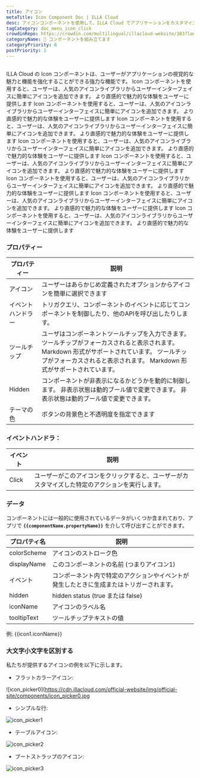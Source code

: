 ```yaml
---
title: アイコン
metaTitle: Icon Component Doc | ILLA Cloud
desc: アイコンコンポーネントを使用して、ILLA Cloud でアプリケーションをカスタマイズして飾る方法を学びます。
tagCategory: doc_menu_icon_click
crowdinRepo: https://crowdin.com/multilingual/illacloud-website/383?languages=ja&filter=basic&value=0
categoryName: 🧬 コンポーネントを組み立てます
categoryPriority: 6
postPriority: 1
---
```


## <h2 hidden>アイコンとは</h2>

ILLA Cloud の Icon コンポーネントは、ユーザーがアプリケーションの視覚的な魅力と機能を強化することができる強力な機能です。 Icon コンポーネントを使用すると、ユーザーは、人気のアイコンライブラリからユーザーインターフェイスに簡単にアイコンを追加できます。 より直感的で魅力的な体験をユーザーに提供します Icon コンポーネントを使用すると、ユーザーは、人気のアイコンライブラリからユーザーインターフェイスに簡単にアイコンを追加できます。 より直感的で魅力的な体験をユーザーに提供します Icon コンポーネントを使用すると、ユーザーは、人気のアイコンライブラリからユーザーインターフェイスに簡単にアイコンを追加できます。 より直感的で魅力的な体験をユーザーに提供します Icon コンポーネントを使用すると、ユーザーは、人気のアイコンライブラリからユーザーインターフェイスに簡単にアイコンを追加できます。 より直感的で魅力的な体験をユーザーに提供します Icon コンポーネントを使用すると、ユーザーは、人気のアイコンライブラリからユーザーインターフェイスに簡単にアイコンを追加できます。 より直感的で魅力的な体験をユーザーに提供します Icon コンポーネントを使用すると、ユーザーは、人気のアイコンライブラリからユーザーインターフェイスに簡単にアイコンを追加できます。 より直感的で魅力的な体験をユーザーに提供します Icon コンポーネントを使用すると、ユーザーは、人気のアイコンライブラリからユーザーインターフェイスに簡単にアイコンを追加できます。 より直感的で魅力的な体験をユーザーに提供します Icon コンポーネントを使用すると、ユーザーは、人気のアイコンライブラリからユーザーインターフェイスに簡単にアイコンを追加できます。 より直感的で魅力的な体験をユーザーに提供します

### プロパティー

| プロパティー        | 説明                                                                                                                         |
| ------------- | -------------------------------------------------------------------------------------------------------------------------- |
| アイコン          | ユーザーはあらかじめ定義されたオプションからアイコンを簡単に選択できます                                                                                       |
| イベントハンドラー     | トリガクエリ、コンポーネントのイベントに応じてコンポーネントを制御したり、他のAPIを呼び出したりします。                                                                      |
| ツールチップ        | ユーザはコンポーネントツールチップを入力できます。 ツールチップがフォーカスされると表示されます。 Markdown 形式がサポートされています。 ツールチップがフォーカスされると表示されます。 Markdown 形式がサポートされています。  |
| Hidden        | コンポーネントが非表示になるかどうかを動的に制御します。 非表示状態は動的ブール値で変更できます。 非表示状態は動的ブール値で変更できます。                                                     |
| テーマの色         | ボタンの背景色と不透明度を指定できます                                                                                                        |

### イベントハンドラ：

| イベント  | 説明                                                               |
| ----- | ---------------------------------------------------------------- |
| Click | ユーザーがこのアイコンをクリックすると、ユーザーがカスタマイズした特定のアクションを実行します。                 |

### データ

コンポーネントには一般的に使用されているデータがいくつか含まれており、アプリで **`{{componentName.propertyName}}`** を介して呼び出すことができます。

| プロパティ名        | 説明                                                                                 |
| ------------- | ---------------------------------------------------------------------------------- |
| colorScheme   | アイコンのストローク色                                                                        |
| displayName   | このコンポーネントの名前 (つまりアイコン1)                                                            |
| イベント          | コンポーネント内で特定のアクションやイベントが発生したときに生成またはトリガーされます。                                       |
| hidden        | hidden status (true または false)                                                     |
| iconName      | アイコンのラベル名                                                                          |
| tooltipText   | ツールチップテキストの値                                                                       |

例: {{icon1.iconName}}

### 大文字小文字を区別する

私たちが提供するアイコンの例を以下に示します。

-   フラットカラーアイコン:

![icon_picker0]\(https://cdn.illacloud.com/official-website/img/official-site/components/icon_picker0.jpg

-   シンプルな行:

![icon_picker1](https://cdn.illacloud.com/official-website/img/office-site/components/icon_picker1.jpg)

-   テーブルアイコン:

![icon_picker2](https://cdn.illacloud.com/official-website/img/official-site/components/icon_picker2.jpg)

-   ブートストラップのアイコン:

![icon_picker3](https://cdn.illacloud.com/official-website/img/official-site/components/icon_picker3.jpg)
